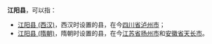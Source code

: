 '''江阳县'''，可以指：
*[[江阳县_(西汉)|江阳县 (西汉)]]，西汉时设置的县，在今[[四川省|四川省]][[泸州市|泸州市]]；
*[[江阳县_(隋朝)|江阳县 (隋朝)]]，隋朝时设置的县，在今[[江苏省|江苏省]][[扬州市|扬州市]]和[[安徽省|安徽省]][[天长市|天长市]]。

{{Disambig|J|Cat=三字中国县名消歧义}}